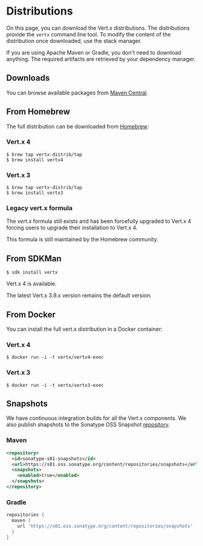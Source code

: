 # Distributions

On this page, you can download the Vert.x distributions. The distributions provide the `vertx` command line tool. To modify the content of the distribution once
downloaded, use the stack manager.

If you are using Apache Maven or Gradle, you don't need to download anything. The required artifacts
are retrieved by your dependency manager.

## Downloads

You can browse available packages from [Maven Central](https://repo1.maven.org/maven2/io/vertx/vertx-stack-manager/).

## From Homebrew

The full distribution can be downloaded from [Homebrew](https://brew.sh/):

### Vert.x 4

```shell
$ brew tap vertx-distrib/tap
$ brew install vertx4
```

### Vert.x 3

```shell
$ brew tap vertx-distrib/tap
$ brew install vertx3
```

### Legacy vert.x formula

The _vert.x_ formula still exists and has been forcefully upgraded to Vert.x 4 forcing users to upgrade their installation to Vert.x 4.

This formula is still maintained by the Homebrew community.

## From SDKMan

```shell
$ sdk install vertx
```

Vert.x 4 is available.

The latest Vert.x 3.9.x version remains the default version.

## From Docker

You can install the full vert.x distribution in a Docker container:

### Vert.x 4

```shell
$ docker run -i -t vertx/vertx4-exec
```

### Vert.x 3

```shell
$ docker run -i -t vertx/vertx3-exec
```

## Snapshots

We have continuous integration builds for all the Vert.x components. We also publish shapshots to
the Sonatype OSS Snapshot [repository](https://s01.oss.sonatype.org/content/repositories/snapshots/io/vertx/).

### Maven

```xml
<repository>
  <id>sonatype-s01-snapshots</id>
  <url>https://s01.oss.sonatype.org/content/repositories/snapshots</url>
  <snapshots>
    <enabled>true</enabled>
  </snapshots>
</repository>
```

### Gradle

```groovy
repositories {
  maven {
    url 'https://s01.oss.sonatype.org/content/repositories/snapshots'
  }
}
```
